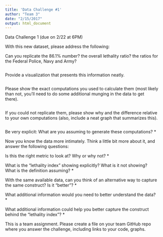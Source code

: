 ```yaml
---
title: 'Data Challenge #1'
author: "Team 3"
date: "2/15/2017"
output: html_document
---
```


Data Challenge 1 (due on 2/22 at 6PM)

With this new dataset, please address the following:

Can you replicate the 86.1% number? the overall lethality ratio? the ratios for the 
Federal Police, Navy and Army?

```r

```

Provide a visualization that presents this information neatly.

```r

```

Please show the exact computations you used to calculate them (most likely than not, 
you'll need to do some additional munging in the data to get there).

```r

```

If you could not replicate them, please show why and the difference relative to 
your own computations (also, include a neat graph that summarizes this).

```r

```

Be very explicit: What are you assuming to generate these computations?
  * 

Now you know the data more intimately. Think a little bit more about it, and 
answer the following questions:

Is this the right metric to look at? Why or why not?
  *

What is the "lethality index" showing explicitly? What is it not showing? What 
is the definition assuming?
  *

With the same available data, can you think of an alternative way to capture the 
same construct? Is it "better"?
  *

What additional information would you need to better understand the data?
  *

What additional information could help you better capture the construct behind 
the "lethality index"?
  *

This is a team assignment. Please create a file on your team GitHub repo where you answer the challenge, including links to your code, graphs.